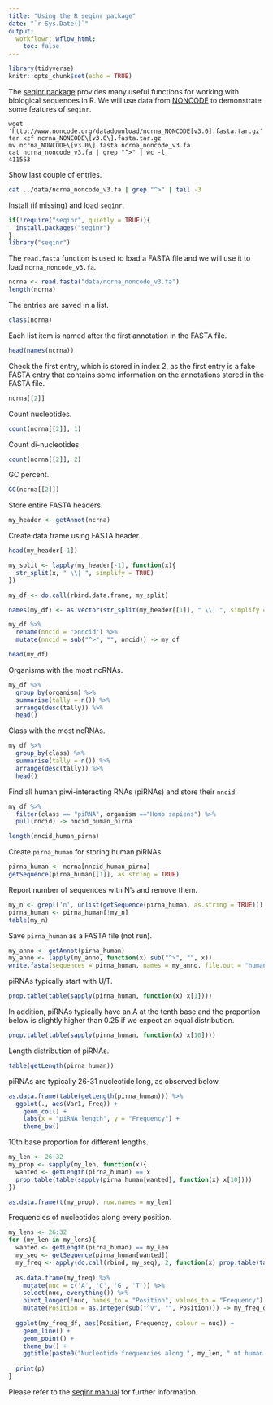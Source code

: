 ```yaml
---
title: "Using the R seqinr package"
date: "`r Sys.Date()`"
output:
  workflowr::wflow_html:
    toc: false
---
```


```r
library(tidyverse)
knitr::opts_chunk$set(echo = TRUE)
```

The [seqinr package](https://cran.r-project.org/web/packages/seqinr/index.html) provides many useful functions for working with biological sequences in R. We will use data from [NONCODE](http://noncode.org/download.php) to demonstrate some features of `seqinr`.

```
wget 'http://www.noncode.org/datadownload/ncrna_NONCODE[v3.0].fasta.tar.gz'
tar xzf ncrna_NONCODE\[v3.0\].fasta.tar.gz
mv ncrna_NONCODE\[v3.0\].fasta ncrna_noncode_v3.fa
cat ncrna_noncode_v3.fa | grep "^>" | wc -l
411553
```

Show last couple of entries.

```bash
cat ../data/ncrna_noncode_v3.fa | grep "^>" | tail -3
```

Install (if missing) and load `seqinr`.

```r
if(!require("seqinr", quietly = TRUE)){
  install.packages("seqinr")
}
library("seqinr")
```

The `read.fasta` function is used to load a FASTA file and we will use it to load `ncrna_noncode_v3.fa`.

```r
ncrna <- read.fasta("data/ncrna_noncode_v3.fa")
length(ncrna)
```

The entries are saved in a list.

```r
class(ncrna)
```

Each list item is named after the first annotation in the FASTA file.

```r
head(names(ncrna))
```

Check the first entry, which is stored in index 2, as the first entry is a fake FASTA entry that contains some information on the annotations stored in the FASTA file.

```r
ncrna[[2]]
```

Count nucleotides.

```r
count(ncrna[[2]], 1)
```

Count di-nucleotides.

```r
count(ncrna[[2]], 2)
```

GC percent.

```r
GC(ncrna[[2]])
```

Store entire FASTA headers.

```r
my_header <- getAnnot(ncrna)
```

Create data frame using FASTA header.

```r
head(my_header[-1])

my_split <- lapply(my_header[-1], function(x){
  str_split(x, " \\| ", simplify = TRUE)
})

my_df <- do.call(rbind.data.frame, my_split)

names(my_df) <- as.vector(str_split(my_header[[1]], " \\| ", simplify = TRUE))

my_df %>%
  rename(nncid = ">nncid") %>%
  mutate(nncid = sub("^>", "", nncid)) -> my_df

head(my_df)
```

Organisms with the most ncRNAs.

```r
my_df %>%
  group_by(organism) %>%
  summarise(tally = n()) %>%
  arrange(desc(tally)) %>%
  head()
```

Class with the most ncRNAs.

```r
my_df %>%
  group_by(class) %>%
  summarise(tally = n()) %>%
  arrange(desc(tally)) %>%
  head()
```

Find all human piwi-interacting RNAs (piRNAs) and store their `nncid`.

```r
my_df %>%
  filter(class == "piRNA", organism =="Homo sapiens") %>%
  pull(nncid) -> nncid_human_pirna

length(nncid_human_pirna)
```

Create `pirna_human` for storing human piRNAs.

```r
pirna_human <- ncrna[nncid_human_pirna]
getSequence(pirna_human[[1]], as.string = TRUE)
```

Report number of sequences with N's and remove them.

```r
my_n <- grepl('n', unlist(getSequence(pirna_human, as.string = TRUE)))
pirna_human <- pirna_human[!my_n]
table(my_n)
```

Save `pirna_human` as a FASTA file (not run).

```r
my_anno <- getAnnot(pirna_human)
my_anno <- lapply(my_anno, function(x) sub("^>", "", x))
write.fasta(sequences = pirna_human, names = my_anno, file.out = "human_pirna.fa")
```

piRNAs typically start with U/T.

```r
prop.table(table(sapply(pirna_human, function(x) x[1])))
```
In addition, piRNAs typically have an A at the tenth base and the proportion below is slightly higher than 0.25 if we expect an equal distribution.

```r
prop.table(table(sapply(pirna_human, function(x) x[10])))
```

Length distribution of piRNAs.

```r
table(getLength(pirna_human))
```

piRNAs are typically 26-31 nucleotide long, as observed below.

```r
as.data.frame(table(getLength(pirna_human))) %>%
  ggplot(., aes(Var1, Freq)) +
    geom_col() +
    labs(x = "piRNA length", y = "Frequency") +
    theme_bw()
```

10th base proportion for different lengths.

```r
my_len <- 26:32
my_prop <- sapply(my_len, function(x){
  wanted <- getLength(pirna_human) == x
  prop.table(table(sapply(pirna_human[wanted], function(x) x[10])))
})

as.data.frame(t(my_prop), row.names = my_len)
```

Frequencies of nucleotides along every position.

```r
my_lens <- 26:32
for (my_len in my_lens){
  wanted <- getLength(pirna_human) == my_len
  my_seq <- getSequence(pirna_human[wanted])
  my_freq <- apply(do.call(rbind, my_seq), 2, function(x) prop.table(table(x)))
  
  as.data.frame(my_freq) %>%
    mutate(nuc = c('A', 'C', 'G', 'T')) %>%
    select(nuc, everything()) %>%
    pivot_longer(!nuc, names_to = "Position", values_to = "Frequency") %>%
    mutate(Position = as.integer(sub("^V", "", Position))) -> my_freq_df
  
  ggplot(my_freq_df, aes(Position, Frequency, colour = nuc)) +
    geom_line() +
    geom_point() +
    theme_bw() +
    ggtitle(paste0("Nucleotide frequencies along ", my_len, " nt human piRNAs")) -> p
  
  print(p)
}
```

Please refer to the [seqinr manual](https://cran.r-project.org/web/packages/seqinr/seqinr.pdf) for further information.
